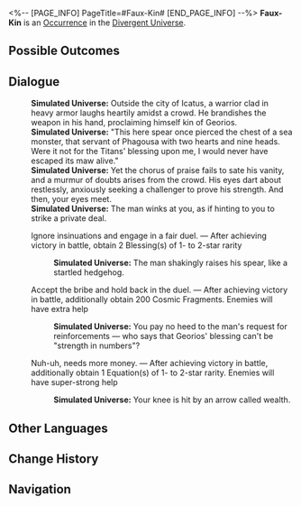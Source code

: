 <%-- [PAGE_INFO]
PageTitle=#Faux-Kin#
[END_PAGE_INFO] --%>
{{Stub}}
{{Simulated Universe Event Infobox
|id            = 25101
|title         = 
|image         = <!--TBA: SpriteOutput/Rogue/RandomEvent/PicRogueEvent_34.png-->
|domains_su    = 
|domains_swarm = 
|domains_gng   = 
|domains_du    = Unknown
|domains_und   = 
|requirements  = 
|prev          = 
|next          = 
|characters    = 
|factions      = 
|order         = 
|order_du      = 134
}}
'''Faux-Kin''' is an [[Divergent Universe/Occurrence|Occurrence]] in the [[Divergent Universe]].

==Possible Outcomes==
{{Possible Outcomes
|choice_1 = Ignore insinuations and engage in a fair duel.
|result_1 = After achieving victory in battle, obtain 2 Blessing(s) of 1- to 2-star rarity

|choice_2 = Accept the bribe and hold back in the duel.
|result_2 = After achieving victory in battle, additionally obtain 200 Cosmic Fragments. Enemies will have extra help

|choice_3 = Nuh-uh, needs more money.
|result_3 = After achieving victory in battle, additionally obtain 1 Equation(s) of 1- to 2-star rarity. Enemies will have super-strong help

}}
<!--
==Gameplay Notes==
* 
-->
==Dialogue==
{{Dialogue Start}}
:'''Simulated Universe:''' Outside the city of Icatus, a warrior clad in heavy armor laughs heartily amidst a crowd. He brandishes the weapon in his hand, proclaiming himself kin of Georios.
:'''Simulated Universe:''' "This here spear once pierced the chest of a sea monster, that servant of Phagousa with two hearts and nine heads. Were it not for the Titans' blessing upon me, I would never have escaped its maw alive."
:'''Simulated Universe:''' Yet the chorus of praise fails to sate his vanity, and a murmur of doubts arises from the crowd. His eyes dart about restlessly, anxiously seeking a challenger to prove his strength. And then, your eyes meet.
:'''Simulated Universe:''' The man winks at you, as if hinting to you to strike a private deal.
:{{DIcon|Star}} Ignore insinuations and engage in a fair duel. &mdash; After achieving victory in battle, obtain 2 Blessing(s) of 1- to 2-star rarity
::'''Simulated Universe:''' The man shakingly raises his spear, like a startled hedgehog.
:{{DIcon|Star}} Accept the bribe and hold back in the duel. &mdash; After achieving victory in battle, additionally obtain 200 Cosmic Fragments. Enemies will have extra help
::'''Simulated Universe:''' You pay no heed to the man's request for reinforcements &mdash; who says that Georios' blessing can't be "strength in numbers"?
:{{DIcon|Star}} Nuh-uh, needs more money. &mdash; After achieving victory in battle, additionally obtain 1 Equation(s) of 1- to 2-star rarity. Enemies will have super-strong help
::'''Simulated Universe:''' Your knee is hit by an arrow called wealth.
{{Dialogue End}}

==Other Languages==
{{Other Languages
|en   = Faux-Kin
|zhs  = 冒牌眷属
|zht  = 冒牌眷屬
|ja   = 偽りの眷属
|ko   = 가짜 권속
|es   = Deudo impostor
|fr   = Faux-semblants
|ru   = Фальшивый отпрыск
|th   = บริวารตัวปลอม
|vi   = Thân Quyến Giả Mạo
|de   = Falsches Titanenwesen
|id   = Kerabat Titan Palsu
|pt   = Familiar Impostor
}}

==Change History==
{{Change History|3.1}}

==Navigation==
{{Occurrence Navbox}}